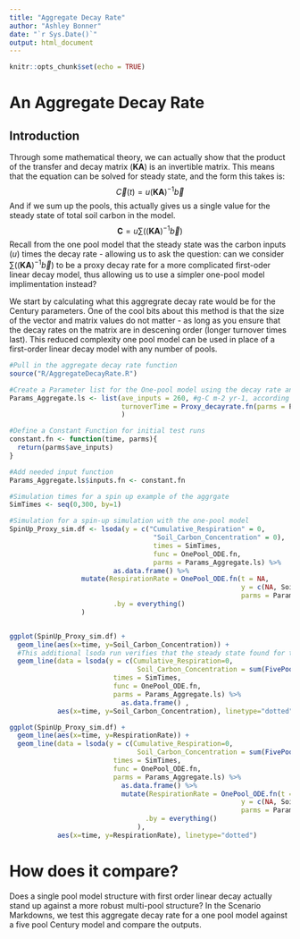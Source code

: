 ```yaml
---
title: "Aggregate Decay Rate"
author: "Ashley Bonner"
date: "`r Sys.Date()`"
output: html_document
---
```


```r
knitr::opts_chunk$set(echo = TRUE)
```

# An Aggregate Decay Rate

## Introduction

Through some mathematical theory, we can actually show that the product of the transfer and decay matrix ($\boldsymbol{KA}$) is an invertible matrix. 
This means that the equation can be solved for steady state, and the form this takes is:
$$ \vec{C}(t) = u \left(\boldsymbol{KA}\right)^{-1} \vec{b} $$
And if we sum up the pools, this actually gives us a single value for the steady state of total soil carbon in the model.
$$ \boldsymbol{C} = u \sum \left( \left( \boldsymbol{KA}\right)^{-1} \vec{b} \right) $$
Recall from the one pool model that the steady state was the carbon inputs ($u$) times the decay rate - allowing us to ask the question: can we consider $\sum \left( \left( \boldsymbol{KA}\right)^{-1} \vec{b} \right)$ to be a proxy decay rate for a more complicated first-oder linear decay model, thus allowing us to use a simpler one-pool model implimentation instead?

We start by calculating what this aggregrate decay rate would be for the Century parameters. 
One of the cool bits about this method is that the size of the vector and matrix values do not matter - as long as you ensure that the decay rates on the matrix are in descening order (longer turnover times last).
This reduced complexity one pool model can be used in place of a first-order linear decay model with any number of pools.

```r
#Pull in the aggregate decay rate function
source("R/AggregateDecayRate.R")

#Create a Parameter list for the One-pool model using the decay rate and the same inputs
Params_Aggregate.ls <- list(ave_inputs = 260, #g-C m-2 yr-1, according to CENTURY model validation
                            turnoverTime = Proxy_decayrate.fn(parms = Params_FivePool.ls)
                            )

#Define a Constant Function for initial test runs
constant.fn <- function(time, parms){
  return(parms$ave_inputs)
}

#Add needed input function
Params_Aggregate.ls$inputs.fn <- constant.fn

#Simulation times for a spin up example of the aggrgate
SimTimes <- seq(0,300, by=1)

#Simulation for a spin-up simulation with the one-pool model
SpinUp_Proxy_sim.df <- lsoda(y = c("Cumulative_Respiration" = 0, 
                                    "Soil_Carbon_Concentration" = 0),
                                    times = SimTimes,
                                    func = OnePool_ODE.fn,
                                    parms = Params_Aggregate.ls) %>%
                          as.data.frame() %>%
                  mutate(RespirationRate = OnePool_ODE.fn(t = NA, 
                                                          y = c(NA, Soil_Carbon_Concentration),
                                                          parms = Params_Aggregate.ls)[[1]]['Cumulative_Respiration'],
                          .by = everything()
                  )


ggplot(SpinUp_Proxy_sim.df) + 
  geom_line(aes(x=time, y=Soil_Carbon_Concentration)) +
  #This additional lsoda run verifies that the steady state found for the Five pool model remains the steady state under our aggregate decay rate
  geom_line(data = lsoda(y = c(Cumulative_Respiration=0, 
                                Soil_Carbon_Concentration = sum(FivePool_SS.fn(parms=Params_FivePool.ls))),
                          times = SimTimes,
                          func = OnePool_ODE.fn,
                          parms = Params_Aggregate.ls) %>%
                            as.data.frame() , 
            aes(x=time, y=Soil_Carbon_Concentration), linetype="dotted") 

ggplot(SpinUp_Proxy_sim.df) + 
  geom_line(aes(x=time, y=RespirationRate)) +
  geom_line(data = lsoda(y = c(Cumulative_Respiration=0,
                                Soil_Carbon_Concentration = sum(FivePool_SS.fn(parms=Params_FivePool.ls))),
                          times = SimTimes,
                          func = OnePool_ODE.fn,
                          parms = Params_Aggregate.ls) %>%
                            as.data.frame() %>%
                            mutate(RespirationRate = OnePool_ODE.fn(t = NA, 
                                                          y = c(NA, Soil_Carbon_Concentration),
                                                          parms = Params_Aggregate.ls)[[1]]['Cumulative_Respiration'],
                                  .by = everything()
                                ),
            aes(x=time, y=RespirationRate), linetype="dotted")

```

# How does it compare?

Does a single pool model structure with first order linear decay actually stand up against a more robust multi-pool structure?
In the Scenario Markdowns, we test this aggregate decay rate for a one pool model against a five pool Century model and compare the outputs.

